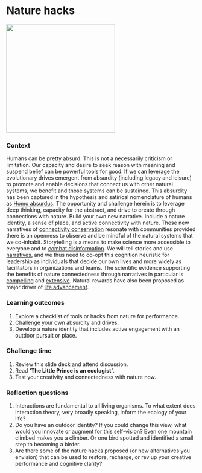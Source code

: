 # Nature hacks {#hacks}  

![](./hacker.png){width=3in}   

### Context {-}  
Humans can be pretty absurd. This is not a necessarily criticism or  limitation. Our capacity and desire to seek reason with meaning and suspend belief can be powerful tools for good. If we can leverage the evolutionary drives emergent from absurdity (including legacy and leisure) to promote and enable decisions that connect us with other natural systems, we benefit and those systems can be sustained. This absurdity has been captured in the hypothesis and satirical nomenclature of humans as [Homo absurdus](https://ojs.library.queensu.ca/index.php/IEE/article/view/13137). The opportunity and challenge herein is to leverage deep thinking, capacity for the abstract, and drive to create through connections with nature. Build your own new narrative. Include a nature identity, a sense of place, and active connectivity with nature. These new narratives of [connectivity conservation](https://www.sciencedirect.com/science/article/abs/pii/S1462901115000921) resonate with communities provided there is an openness to observe and be mindful of the natural systems that we co-inhabit. Storytelling is a means to make science more accessible to everyone and to [combat disinformation](https://www.pnas.org/content/118/15/e1914085117). We will tell stories and use [narratives](https://www.jstor.org/stable/20107373?seq=1#metadata_info_tab_contents), and we thus need to co-opt this cognition heuristic for leadership as individuals that decide our own lives and more widely as facilitators in organizations and teams. The scientific evidence supporting the benefits of nature connectedness through narratives in particular is [compelling](https://journals.sagepub.com/doi/full/10.1177/2158244019841925) and [extensive](https://www.semanticscholar.org/paper/Mindfulness-and-connectedness-to-nature%3A-A-Schutte-Malouff/8e1c1d5767b01a9f453354767168e85bd629d507). Natural rewards have also been proposed as major driver of [life advancement](https://rethinkingecology.pensoft.net/article/58518/).       



### Learning outcomes {-}  
1. Explore a checklist of tools or hacks from nature for performance.   
2. Challenge your own absurdity and drives.     
3. Develop a nature identity that includes active engagement with an outdoor pursuit or place.    

### Challenge time {-}  
1. Review this slide deck and attend discussion.  
2. Read **'The Little Prince is an ecologist'**.  
3. Test your creativity and connectedness with nature now.  


### Reflection questions {-}  
1. Interactions are fundamental to all living organisms. To what extent does interaction theory, very broadly speaking, inform the ecology of your life?   
2. Do you have an outdoor identity?  If you could change this view, what would you innovate or augment for this self-vision? Even one mountain climbed makes you a climber. Or one bird spotted and identified a small step to becoming a birder.    
3. Are there some of the nature hacks proposed (or new alternatives you envision) that can be used to restore, recharge, or rev up your creative performance and cognitive clarity?    
